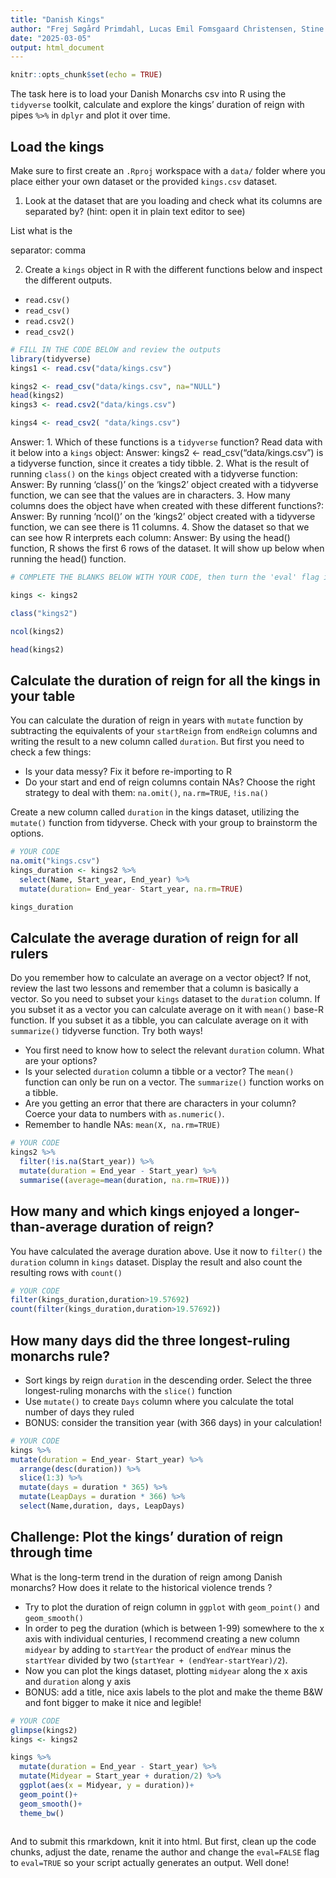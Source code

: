 ```yaml
---
title: "Danish Kings"
author: "Frej Søgård Primdahl, Lucas Emil Fomsgaard Christensen, Stine Telling and Sidsel Skovhus Andersen"
date: "2025-03-05"
output: html_document
---
```


```r
knitr::opts_chunk$set(echo = TRUE)
```


The task here is to load your Danish Monarchs csv into R using the `tidyverse` toolkit, calculate and explore the kings' duration of reign with pipes `%>%` in `dplyr` and plot it over time.

## Load the kings

Make sure to first create an  `.Rproj` workspace with a `data/` folder where you place either your own dataset or the provided `kings.csv` dataset. 

1. Look at the dataset that are you loading and check what its columns are separated by? (hint: open it in plain text editor to see)

List what is the

separator: comma  

2. Create a `kings` object in R with the different functions below and inspect the different outputs.
-  `read.csv()`
-  `read_csv()`
-  `read.csv2()` 
-  `read_csv2()`
```r
# FILL IN THE CODE BELOW and review the outputs
library(tidyverse)
kings1 <- read.csv("data/kings.csv")

kings2 <- read_csv("data/kings.csv", na="NULL")
head(kings2)
kings3 <- read.csv2("data/kings.csv")

kings4 <- read_csv2( "data/kings.csv")
```
Answer: 
1. Which of these functions is a `tidyverse` function? Read data with it below into a `kings` object: Answer: kings2 <- read_csv("data/kings.csv") is a tidyverse function, since it creates a tidy tibble.
2. What is the result of running `class()` on the `kings` object created with a tidyverse function: Answer: By running 'class()' on the 'kings2' object created with a tidyverse function, we can see that the values are in characters.
3. How many columns does the object have when created with these different functions?: Answer: By running 'ncol()' on the 'kings2' object created with a tidyverse function, we can see there is 11 columns.
4. Show the dataset so that we can see how R interprets each column: Answer: By using the head() function, R shows the first 6 rows of the dataset. It will show up below when running the head() function.

```r
# COMPLETE THE BLANKS BELOW WITH YOUR CODE, then turn the 'eval' flag in this chunk to TRUE.

kings <- kings2

class("kings2")

ncol(kings2)

head(kings2)


```


## Calculate the duration of reign for all the kings in your table
You can calculate the duration of reign in years with `mutate` function by subtracting the equivalents of your `startReign` from `endReign` columns and writing the result to a new column called `duration`. But first you need to check a few things:

* Is your data messy? Fix it before re-importing to R
* Do your start and end of reign columns contain NAs? Choose the right strategy to deal with them: `na.omit()`, `na.rm=TRUE`, `!is.na()`


Create a new column called  `duration` in the kings dataset, utilizing the `mutate()` function from tidyverse. Check with your group to brainstorm the options.

```r
# YOUR CODE
na.omit("kings.csv")
kings_duration <- kings2 %>% 
  select(Name, Start_year, End_year) %>% 
  mutate(duration= End_year- Start_year, na.rm=TRUE)

kings_duration
```

## Calculate the average duration of reign for all rulers
Do you remember how to calculate an average on a vector object? If not, review the last two lessons and remember that a column is basically a vector. So you need to subset your `kings` dataset to the `duration` column. If you subset it as a vector you can calculate average on it with `mean()` base-R function. If you subset it as a tibble, you can calculate average on it with `summarize()` tidyverse function. Try both ways!

* You first need to know how to select the relevant `duration` column. What are your options?
* Is your selected `duration` column a tibble or a vector? The `mean()` function can only be run on a vector. The `summarize()` function works on a tibble.
* Are you getting an error that there are characters in your column? Coerce your data to numbers with `as.numeric()`.
* Remember to handle NAs: `mean(X, na.rm=TRUE)`


```r
# YOUR CODE
kings2 %>% 
  filter(!is.na(Start_year)) %>% 
  mutate(duration = End_year - Start_year) %>% 
  summarise((average=mean(duration, na.rm=TRUE)))
```

## How many and which kings enjoyed a longer-than-average duration of reign?

You have calculated the average duration above. Use it now to `filter()` the `duration` column in  `kings` dataset. Display the result and also  count the resulting rows with `count()`

```r
# YOUR CODE
filter(kings_duration,duration>19.57692)
count(filter(kings_duration,duration>19.57692))
```


## How many days did the three longest-ruling monarchs rule? 

* Sort kings by reign `duration` in the descending order. Select the three longest-ruling monarchs with the `slice()` function
* Use `mutate()` to create `Days` column where you calculate the total number of days they ruled
* BONUS: consider the transition year (with 366 days) in your calculation!

```r
# YOUR CODE
kings %>% 
mutate(duration = End_year- Start_year) %>% 
  arrange(desc(duration)) %>% 
  slice(1:3) %>% 
  mutate(days = duration * 365) %>% 
  mutate(LeapDays = duration * 366) %>% 
  select(Name,duration, days, LeapDays)
```


## Challenge: Plot the kings' duration of reign through time

What is the long-term trend in the duration of reign among Danish monarchs? How does it relate to the historical violence trends ? 

* Try to plot the duration of reign column in `ggplot` with `geom_point()` and  `geom_smooth()`
* In order to peg the duration (which is between 1-99) somewhere to the x axis with individual centuries, I recommend creating a new column `midyear` by adding to `startYear` the product of `endYear` minus the `startYear` divided by two (`startYear + (endYear-startYear)/2`).
* Now you can plot the kings dataset, plotting `midyear` along the x axis and `duration` along y axis
* BONUS: add a title, nice axis labels to the plot and make the theme B&W and font bigger to make it nice and legible!

```r
# YOUR CODE
glimpse(kings2)
kings <- kings2

kings %>% 
  mutate(duration = End_year - Start_year) %>% 
  mutate(Midyear = Start_year + duration/2) %>% 
  ggplot(aes(x = Midyear, y = duration))+
  geom_point()+
  geom_smooth()+
  theme_bw()
  
```

And to submit this rmarkdown, knit it into html. But first, clean up the code chunks, adjust the date, rename the author and change the `eval=FALSE` flag to `eval=TRUE` so your script actually generates an output.
Well done!


